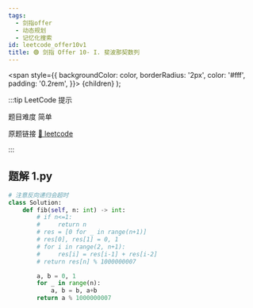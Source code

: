```yaml
---
tags:
  - 剑指offer
  - 动态规划
  - 记忆化搜索
id: leetcode_offer10v1
title: 🟢 剑指 Offer 10- I. 斐波那契数列
---
```


  <span
    style={{
      backgroundColor: color,
      borderRadius: '2px',
      color: '#fff',
      padding: '0.2rem',
    }}>
    {children}
  </span>
);

:::tip LeetCode 提示

题目难度 <Highlight color="#00b8a3">简单</Highlight>

原题链接 [🔗 leetcode](https://leetcode-cn.com/problems/fei-bo-na-qi-shu-lie-lcof/)

:::



## 题解 1.py

```py
# 注意反向递归会超时
class Solution:
    def fib(self, n: int) -> int:
        # if n<=1:
        #     return n
        # res = [0 for _ in range(n+1)]
        # res[0], res[1] = 0, 1
        # for i in range(2, n+1):
        #     res[i] = res[i-1] + res[i-2]
        # return res[n] % 1000000007

        a, b = 0, 1
        for _ in range(n):
            a, b = b, a+b
        return a % 1000000007
```


